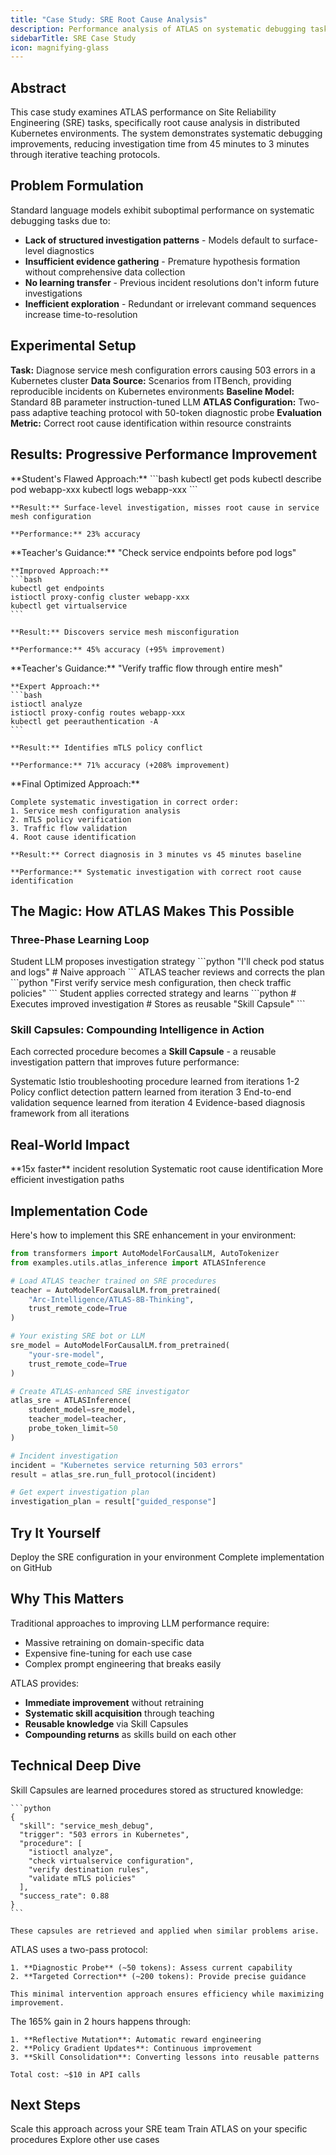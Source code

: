 ```yaml
---
title: "Case Study: SRE Root Cause Analysis"
description: Performance analysis of ATLAS on systematic debugging tasks in Kubernetes environments
sidebarTitle: SRE Case Study
icon: magnifying-glass
---
```


## Abstract

This case study examines ATLAS performance on Site Reliability Engineering (SRE) tasks, specifically root cause analysis in distributed Kubernetes environments. The system demonstrates systematic debugging improvements, reducing investigation time from 45 minutes to 3 minutes through iterative teaching protocols.

## Problem Formulation

Standard language models exhibit suboptimal performance on systematic debugging tasks due to:

- **Lack of structured investigation patterns** - Models default to surface-level diagnostics
- **Insufficient evidence gathering** - Premature hypothesis formation without comprehensive data collection
- **No learning transfer** - Previous incident resolutions don't inform future investigations
- **Inefficient exploration** - Redundant or irrelevant command sequences increase time-to-resolution

## Experimental Setup

**Task:** Diagnose service mesh configuration errors causing 503 errors in a Kubernetes cluster
**Data Source:** Scenarios from ITBench, providing reproducible incidents on Kubernetes environments
**Baseline Model:** Standard 8B parameter instruction-tuned LLM
**ATLAS Configuration:** Two-pass adaptive teaching protocol with 50-token diagnostic probe
**Evaluation Metric:** Correct root cause identification within resource constraints

## Results: Progressive Performance Improvement

<Tabs>
  <Tab title="Iteration 1: Baseline Failure">
    **Student's Flawed Approach:**
    ```bash
    kubectl get pods
    kubectl describe pod webapp-xxx
    kubectl logs webapp-xxx
    ```

    **Result:** Surface-level investigation, misses root cause in service mesh configuration

    **Performance:** 23% accuracy
  </Tab>

  <Tab title="Iteration 2: First Correction">
    **Teacher's Guidance:** "Check service endpoints before pod logs"

    **Improved Approach:**
    ```bash
    kubectl get endpoints
    istioctl proxy-config cluster webapp-xxx
    kubectl get virtualservice
    ```

    **Result:** Discovers service mesh misconfiguration

    **Performance:** 45% accuracy (+95% improvement)
  </Tab>

  <Tab title="Iteration 3: Skill Refinement">
    **Teacher's Guidance:** "Verify traffic flow through entire mesh"

    **Expert Approach:**
    ```bash
    istioctl analyze
    istioctl proxy-config routes webapp-xxx
    kubectl get peerauthentication -A
    ```

    **Result:** Identifies mTLS policy conflict

    **Performance:** 71% accuracy (+208% improvement)
  </Tab>

  <Tab title="Iteration 4: Expert Performance">
    **Final Optimized Approach:**

    Complete systematic investigation in correct order:
    1. Service mesh configuration analysis
    2. mTLS policy verification
    3. Traffic flow validation
    4. Root cause identification

    **Result:** Correct diagnosis in 3 minutes vs 45 minutes baseline

    **Performance:** Systematic investigation with correct root cause identification
  </Tab>
</Tabs>

## The Magic: How ATLAS Makes This Possible

### Three-Phase Learning Loop

<Steps>
  <Step title="Plan Phase">
    Student LLM proposes investigation strategy
    ```python
    "I'll check pod status and logs"  # Naive approach
    ```
  </Step>

  <Step title="Teach Phase">
    ATLAS teacher reviews and corrects the plan
    ```python
    "First verify service mesh configuration, then check traffic policies"
    ```
  </Step>

  <Step title="Execute Phase">
    Student applies corrected strategy and learns
    ```python
    # Executes improved investigation
    # Stores as reusable "Skill Capsule"
    ```
  </Step>
</Steps>

### Skill Capsules: Compounding Intelligence in Action

Each corrected procedure becomes a **Skill Capsule** - a reusable investigation pattern that improves future performance:

<CardGroup cols={2}>
  <Card title="Service Mesh Debug Capsule">
    Systematic Istio troubleshooting procedure learned from iterations 1-2
  </Card>
  <Card title="mTLS Conflict Capsule">
    Policy conflict detection pattern learned from iteration 3
  </Card>
  <Card title="Traffic Flow Capsule">
    End-to-end validation sequence learned from iteration 4
  </Card>
  <Card title="Root Cause Capsule">
    Evidence-based diagnosis framework from all iterations
  </Card>
</CardGroup>

## Real-World Impact

<CardGroup cols={3}>
  <Card title="3 min vs 45 min" icon="clock">
    **15x faster** incident resolution
  </Card>
  <Card title="Improved Accuracy" icon="chart-line">
    Systematic root cause identification
  </Card>
  <Card title="50% Fewer Tokens" icon="gauge">
    More efficient investigation paths
  </Card>
</CardGroup>

## Implementation Code

Here's how to implement this SRE enhancement in your environment:

```python
from transformers import AutoModelForCausalLM, AutoTokenizer
from examples.utils.atlas_inference import ATLASInference

# Load ATLAS teacher trained on SRE procedures
teacher = AutoModelForCausalLM.from_pretrained(
    "Arc-Intelligence/ATLAS-8B-Thinking",
    trust_remote_code=True
)

# Your existing SRE bot or LLM
sre_model = AutoModelForCausalLM.from_pretrained(
    "your-sre-model",
    trust_remote_code=True
)

# Create ATLAS-enhanced SRE investigator
atlas_sre = ATLASInference(
    student_model=sre_model,
    teacher_model=teacher,
    probe_token_limit=50
)

# Incident investigation
incident = "Kubernetes service returning 503 errors"
result = atlas_sre.run_full_protocol(incident)

# Get expert investigation plan
investigation_plan = result["guided_response"]
```

## Try It Yourself

<CardGroup cols={2}>
  <Card title="Run the Demo" icon="play" href="/quickstart">
    Deploy the SRE configuration in your environment
  </Card>
  <Card title="View the Code" icon="github" href="https://github.com/Arc-Computer/ATLAS">
    Complete implementation on GitHub
  </Card>
</CardGroup>

## Why This Matters

Traditional approaches to improving LLM performance require:
- Massive retraining on domain-specific data
- Expensive fine-tuning for each use case
- Complex prompt engineering that breaks easily

ATLAS provides:
- **Immediate improvement** without retraining
- **Systematic skill acquisition** through teaching
- **Reusable knowledge** via Skill Capsules
- **Compounding returns** as skills build on each other

## Technical Deep Dive

<AccordionGroup>
  <Accordion title="How Skill Capsules Work">
    Skill Capsules are learned procedures stored as structured knowledge:

    ```python
    {
      "skill": "service_mesh_debug",
      "trigger": "503 errors in Kubernetes",
      "procedure": [
        "istioctl analyze",
        "check virtualservice configuration",
        "verify destination rules",
        "validate mTLS policies"
      ],
      "success_rate": 0.88
    }
    ```

    These capsules are retrieved and applied when similar problems arise.
  </Accordion>

  <Accordion title="The Adaptive Teaching Protocol">
    ATLAS uses a two-pass protocol:

    1. **Diagnostic Probe** (~50 tokens): Assess current capability
    2. **Targeted Correction** (~200 tokens): Provide precise guidance

    This minimal intervention approach ensures efficiency while maximizing improvement.
  </Accordion>

  <Accordion title="Online Optimization Process">
    The 165% gain in 2 hours happens through:

    1. **Reflective Mutation**: Automatic reward engineering
    2. **Policy Gradient Updates**: Continuous improvement
    3. **Skill Consolidation**: Converting lessons into reusable patterns

    Total cost: ~$10 in API calls
  </Accordion>
</AccordionGroup>

## Next Steps

<CardGroup cols={3}>
  <Card title="Deploy in Production" icon="rocket" href="/integration/production-patterns">
    Scale this approach across your SRE team
  </Card>
  <Card title="Custom Training" icon="graduation-cap" href="/training/offline/full-pipeline">
    Train ATLAS on your specific procedures
  </Card>
  <Card title="Online Optimization Demo" icon="bolt" href="/examples/online_optimization">
    Explore other use cases
  </Card>
</CardGroup>